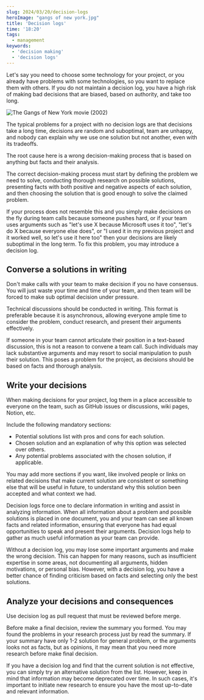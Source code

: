 ```yaml
---
slug: 2024/03/20/decision-logs
heroImage: "gangs of new york.jpg"
title: 'Decision logs'
time: '18:20'
tags:
  - management
keywords:
  - 'decision making'
  - 'decision logs'
---
```


Let's say you need to choose some technology for your project, or you already have problems with some technologies, so you want to replace them with others. If you do not maintain a decision log, you have a high risk of making bad decisions that are biased, based on authority, and take too long.

![The Gangs of New York movie (2002)](<gangs of new york.jpg>)

The typical problems for a project with no decision logs are that decisions take a long time, decisions are random and suboptimal, team are unhappy, and nobody can explain why we use one solution but not another, even with its tradeoffs.

The root cause here is a wrong decision-making process that is based on anything but facts and their analysis.

The correct decision-making process must start by defining the problem we need to solve, conducting thorough research on possible solutions, presenting facts with both positive and negative aspects of each solution, and then choosing the solution that is good enough to solve the claimed problem.

If your process does not resemble this and you simply make decisions on the fly during team calls because someone pushes hard, or if your team uses arguments such as "let's use X because Microsoft uses it too", "let's do X because everyone else does", or "I used it in my previous project and it worked well, so let's use it here too" then your decisions are likely suboptimal in the long term. To fix this problem, you may introduce a decision log.

## Converse a solutions in writing

Don't make calls with your team to make decision if you no have consensus. You will just waste your time and time of your team, and then team will be forced to make sub optimal decision under pressure.

Technical discussions should be conducted in writing. This format is preferable because it is asynchronous, allowing everyone ample time to consider the problem, conduct research, and present their arguments effectively.

If someone in your team cannot articulate their position in a text-based discussion, this is not a reason to convene a team call. Such individuals may lack substantive arguments and may resort to social manipulation to push their solution. This poses a problem for the project, as decisions should be based on facts and thorough analysis.

## Write your decisions

When making decisions for your project, log them in a place accessible to everyone on the team, such as GitHub issues or discussions, wiki pages, Notion, etc.

Include the following mandatory sections:

- Potential solutions list with pros and cons for each solution.
- Chosen solution and an explanation of why this option was selected over others.
- Any potential problems associated with the chosen solution, if applicable.

You may add more sections if you want, like involved people or links on related decisions that make current solution are consistent or something else that will be useful in future, to understand why this solution been accepted and what context we had.

Decision logs force one to declare information in writing and assist in analyzing information. When all information about a problem and possible solutions is placed in one document, you and your team can see all known facts and related information, ensuring that everyone has had equal opportunities to speak and present their arguments. Decision logs help to gather as much useful information as your team can provide.

Without a decision log, you may lose some important arguments and make the wrong decision. This can happen for many reasons, such as insufficient expertise in some areas, not documenting all arguments, hidden motivations, or personal bias. However, with a decision log, you have a better chance of finding criticism based on facts and selecting only the best solutions.

## Analyze your decisions and consequences

Use decision log as pull request that must be reviewed before merge.

Before make a final decision, review the summary you formed. You may found the problems in your research process just by read the summary. If your summary have only 1-2 solution for general problem, or the arguments looks not as facts, but as opinions, it may mean that you need more research before make final decision.

If you have a decision log and find that the current solution is not effective, you can simply try an alternative solution from the list. However, keep in mind that information may become deprecated over time. In such cases, it's important to initiate new research to ensure you have the most up-to-date and relevant information.
